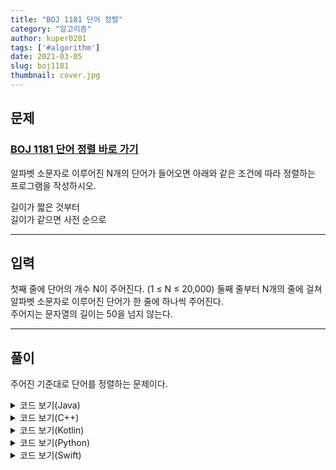 ---
title: "BOJ 1181 단어 정렬"
category: "알고리즘"
author: kuper0201
tags: ['#algorithm']
date: 2021-03-05
slug: boj1181
thumbnail: cover.jpg
---

## 문제

### <a href="https://boj.kr/1181" target="_blank">BOJ 1181 단어 정렬 바로 가기</a>

알파벳 소문자로 이루어진 N개의 단어가 들어오면 아래와 같은 조건에 따라 정렬하는 프로그램을 작성하시오.

길이가 짧은 것부터 <br/>
길이가 같으면 사전 순으로

---

## 입력

첫째 줄에 단어의 개수 N이 주어진다. (1 ≤ N ≤ 20,000) 둘째 줄부터 N개의 줄에 걸쳐 알파벳 소문자로 이루어진 단어가 한 줄에 하나씩 주어진다.<br/>
주어지는 문자열의 길이는 50을 넘지 않는다.

---

## 풀이

주어진 기준대로 단어를 정렬하는 문제이다.<br/>

<details markdown="1">
<summary>코드 보기(Java)</summary>

```javascript
import java.io.*;
import java.util.*;

class Main {
    public static void main(String[] args) throws IOException {
        BufferedReader br = new BufferedReader(new InputStreamReader(System.in));
        HashSet<String> set = new HashSet<>();
        
        int N = Integer.parseInt(br.readLine());

        for(int i = 0; i < N; i++) set.add(br.readLine());

        Comparator<String> comp = new Comparator<String>() {
            @Override
            public int compare(String o1, String o2) {
                if(o1.length() == o2.length()) return o1.compareTo(o2);
                return o1.length() - o2.length();
            }
        };

        String[] arr = set.toArray(new String[0]);
        Arrays.sort(arr, comp);

        for(int i = 0; i < arr.length; i++) System.out.println(arr[i]);
    }
}
```
</details>

<details markdown="1">
<summary>코드 보기(C++)</summary>

```cpp
#include <iostream>
#include <string>
#include <set>

using namespace std;

struct Comp {
    bool operator() (const string& s1, const string& s2) const {
        if(s1.size() == s2.size()) return s1 < s2;
        return s1.size() < s2.size();
    }
};

int main() {
    ios::sync_with_stdio(false);
    cin.tie(NULL);
    cout.tie(NULL);
    
    int N;
    cin >> N;
    
    set<string, Comp> sets;
    string tmp;
    
    for(int i = 0; i < N; i++) {
        cin >> tmp;
        
        sets.insert(tmp);
    }
    
    for(auto s : sets) cout << s << "\n";
    return 0;
}
```

</details>

<details markdown="1">
<summary>코드 보기(Kotlin)</summary>

```javascript
fun main(args: Array<String>) {
    var N = readLine()!!.toInt()
    var sets = mutableSetOf<String>()

    for(i in 0 until N) sets.add(readLine()!!)

    val srtSet = sets.sortedWith(Comparator<String> { s1, s2 ->
        if(s1.length == s2.length) s1.compareTo(s2)
        else s1.length - s2.length
    })

    srtSet.forEach {println(it)}
}
```

</details>

<details markdown="1">
<summary>코드 보기(Python)</summary>

```python
def main():
    N = int(input())
    sets = set()
    
    for i in range(0, N):
        sets.add(input())
    
    sets = sorted(sets, key = lambda x : (len(x), x))
    
    for i in sets:
        print(i)
        
if __name__ == "__main__":
    main()
```

</details>

<details markdown="1">
<summary>코드 보기(Swift)</summary>

```cpp
import Foundation

func main() {
    let N = Int(readLine()!)!
    var set : Set<String> = Set<String>()
    
    for i in 0..<N {
        set.insert(readLine()!)
    }
    
    var res = set.sorted{(a, b) -> Bool in
        if(a.count == b.count) {
            return a < b
        }
        return a.count < b.count
    }
    
    for i in res {
        print(i)
    }
}

main()
```
</details>